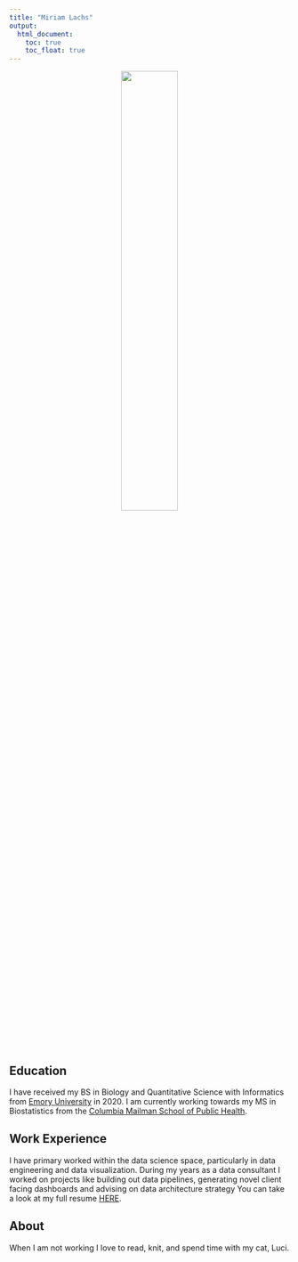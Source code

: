 ```yaml
---
title: "Miriam Lachs"
output: 
  html_document:
    toc: true
    toc_float: true
---
```

<center>  <img src="Photo1.png" style="width:45%"> </center>



## Education 
 I have received my BS in Biology and Quantitative Science with Informatics from [Emory University](https://www.emory.edu/home/index.html) in 2020. I am currently working towards my MS in Biostatistics from the [Columbia Mailman School of Public Health](https://www.publichealth.columbia.edu/).
 
## Work Experience 
I have primary worked within the data science space, particularly in data engineering and data visualization. During my years as a data consultant I worked on projects like building out data pipelines, generating novel client facing dashboards and advising on data architecture strategy You can take a look at my full resume [HERE](resume.html).

## About
When I am not working I love to read, knit, and spend time with my cat, Luci. 
